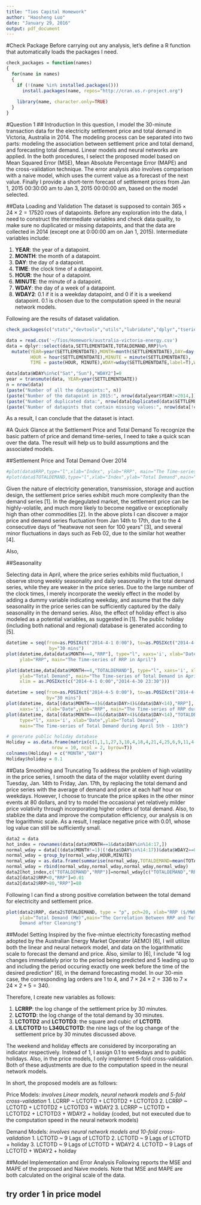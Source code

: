 ```yaml
---
title: "Tios Capital Homework"
author: "Haosheng Luo"
date: "January 29, 2016"
output: pdf_document
---
```

#Check Package
Before carrying out any analysis, let's define a R function that automatically loads the packages I need.
```r
check_packages = function(names)
{
  for(name in names)
  {
    if (!(name %in% installed.packages()))
      install.packages(name, repos="http://cran.us.r-project.org")
    
    library(name, character.only=TRUE)
  }
}
```
#Question 1
## Introduction
In this question, I model the 30-minute transaction data for the electricity settlement price and total demand in Victoria, Australia in 2014. The modeling process can be separated into two parts: modeling the association between settlement price and total demand, and forecasting total demand. Linear models and neural networks are applied. In the both procedures, I select the proposed model based on Mean Squared Error (MSE), Mean Absolute Percentage Error (MAPE) and the cross-validation technique. The error analysis also involves comparison with a naive model, which uses the current value as a forecast of the next value. Finally I provide a short-term forecast of settlement prices from Jan 1, 2015 00:30:00 am to Jan 3, 2015 00:00:00 am, based on the model selected. 

##Data Loading and Validation
The dataset is supposed to contain $365\times 24\times 2 = 17520$ rows of datapoints. Before any exploration into the data, I need to construct the intermediate variables and check data quality, to make sure no duplicated or missing datapoints, and that the data are collected in 2014 (except one at 0:00:00 am on Jan 1, 2015). Intermediate variables include:

1. $\textbf{YEAR}$: the year of a datapoint.
2. $\textbf{MONTH}$: the month of a datapoint.
3. $\textbf{DAY}$: the day of a datapoint.
4. $\textbf{TIME}$: the clock time of a datapoint.
5. $\textbf{HOUR}$: the hour of a datapoint.
6. $\textbf{MINUTE}$: the minute of a datapoint.
7. $\textbf{WDAY}$: the day of a week of a datapoint.
8. $\textbf{WDAY2}$: 0.1 if it is a weekday datapoint, and 0 if it is a weekend datapoint. 0.1 is chosen due to the computation speed in the neural network models.

Following are the results of dataset validation.
```r
check_packages(c("stats","devtools","utils","lubridate","dplyr","tseries","neuralnet"))

data = read.csv('~/Tios/Homework/australia-victoria-energy.csv')
data = dplyr::select(data,SETTLEMENTDATE,TOTALDEMAND,RRP)%>%
  mutate(YEAR=year(SETTLEMENTDATE),MONTH=month(SETTLEMENTDATE),DAY=day(SETTLEMENTDATE),
         HOUR = hour(SETTLEMENTDATE),MINUTE = minute(SETTLEMENTDATE),
         TIME = paste(HOUR, MINUTE),WDAY=wday(SETTLEMENTDATE,label=T),WDAY2=0.1)

data[data$WDAY%in%c("Sat","Sun"),"WDAY2"]=0
year = transmute(data, YEAR=year(SETTLEMENTDATE))
n = nrow(data)
(paste("Number of all the datapoints:", n))
(paste("Number of the datapoint in 2015:", nrow(data[year$YEAR!=2014,])))
(paste("Number of duplicated data:", nrow(data[duplicated(data$SETTLEMENTDATE),])))
(paste("Number of datapints that contain missing values:", nrow(data[!complete.cases(data),])))
```
As a result, I can conclude that the dataset is intact. 

#A Quick Glance at the Settlement Price and Total Demand
To recognize the basic pattern of price and demand time-series, I need to take a quick scan over the data. The result will help us to build assumptions and the associated models.

##Settlement Price and Total Demand Over 2014
```r
#plot(data$RRP,type="l",xlab="Index", ylab="RRP", main="The Time-series of RRP")
#plot(data$TOTALDEMAND,type="l",xlab="Index",ylab="Total Demand",main="The Time-series of Total Demand")
```
Given the nature of electricity generation, transmission, storage and auction design, the settlement price series exhibit much more complexity than the demand series [1]. In the degegulated market, the settlement price can be highly-volatile, and much more likely to become negative or exceptionally high than other commodities [2]. In the above plots I can discover a major price and demand series fluctuation from Jan 14th to 17th, due to the 4 consecutive days of "heatwave not seen for 100 years" [3], and several minor fluctuations in days such as Feb 02, due to the similar hot weather [4]. 

Also, 

##Seasonality

Selecting data in April, where the price series exhibits mild fluctuation, I observe strong weekly seasonality and daily seasonality in the total demand series, while they are weaker in the price series. Due to the large number of the clock times, I merely incorporate the weekly effect in the model by adding a dummy variable indicating weekday, and assume that the daily seasonality in the price series can be sufficiently captured by the daily seasonality in the demand series. Also, the effect of holiday effect is also modeled as a potential variables, as suggested in [1]. The public holiday (including both national and regional) database is generated according to [5].
```r
datetime = seq(from=as.POSIXct("2014-4-1 0:00"), to=as.POSIXct("2014-4-30 23:30"),
                by="30 mins")  
plot(datetime,data[data$MONTH==4,"RRP"], type="l", xaxs='i', xlab="Date", 
     ylab="RRP", main="The Time-series of RRP in April")

plot(datetime,data[data$MONTH==4,"TOTALDEMAND"], type="l", xaxs='i', xlab="Date", 
     ylab="Total Demand", main="The Time-series of Total Demand in April",
     xlim = as.POSIXct(c("2014-4-1 0:00","2014-4-30 23:30")))

datetime = seq(from=as.POSIXct("2014-4-5 0:00"), to=as.POSIXct("2014-4-13 23:30"),
               by="30 mins")  
plot(datetime, data[(data$MONTH==4)&(data$DAY>4)&(data$DAY<14),"RRP"], type="l",  
     xaxs='i', xlab="Date",ylab="RRP", main="The Time-series of RRP during April 5th - 13th")
plot(datetime, data[(data$MONTH==4)&(data$DAY>4)&(data$DAY<14),"TOTALDEMAND"], 
     type="l", xaxs='i', xlab="Date",ylab="Total Demand", 
     main="The Time-series of Total Demand during April 5th - 13th")

```



```r
# generate public holiday database
Holiday = as.data.frame(matrix(c(1,1,1,27,3,10,4,18,4,21,4,25,6,9,11,4,12,25,12,26), 
                 nrow = 10, ncol = 2, byrow=T))
colnames(Holiday) = c("MONTH","DAY")
Holiday$holiday = 0.1
```

##Data Smoothing and Truncating
To address the problem of high volatility in the price series, I smooth the data of the major volatility event during Tuesday, Jan. 14th to Friday, Jan. 17th, by replacing the total demand and price series with the average of demand and price at each half hour on weekdays. However, I choose to truncate the price spikes in the other minor events at 80 dollars, and try to model the occasional yet relatively milder price volativity through incorporating higher orders of total demand. Also, to stablize the data and improve the computation efficiency, our analysis is on the logarithmic scale. As a result, I replace negative price with 0.01, whose log value can still be sufficiently small. 
```r
data2 = data
hot_index = rownames(data[data$MONTH==1&data$DAY%in%14:17,])
normal_wday = data[((data$MONTH!=1)|(!data$DAY%in%14:17))&data$WDAY2==0.1,]
normal_wday = group_by(normal_wday,HOUR,MINUTE)
normal_wday = as.data.frame(summarise(normal_wday,TOTALDEMAND=mean(TOTALDEMAND),RRP=mean(RRP)))
normal_wday = rbind(normal_wday,normal_wday,normal_wday,normal_wday)
data2[hot_index,c("TOTALDEMAND","RRP")]=normal_wday[c("TOTALDEMAND","RRP")]
data2[data2$RRP<0,"RRP"]=0.01
data2[data2$RRP>80,"RRP"]=80
```
Following I can find a strong positive correlation between the total demand for electricity and settlement price.
```r
plot(data2$RRP, data2$TOTALDEMAND, type = "p", pch=20, xlab="RRP ($/MWh)",
     ylab="Total Demand (MW)",main="The Correlation Between RRP and Total 
     Demand after Cleaning") 
```

##Model Setting
Inspired by the five-mintue electricity forecasting method adopted by the Australian Energy Market Operator (AEMO) [6], I will utilize both the linear and neural network model, and data on the logarithmatic scale to forecast the demand and price. Also, similar to [6], I include "4 log changes immediately prior to the period being predicted and 5 leading up to and including the period occuring exactly one week before the time of the desired prediction" [6], in the demand forecasting model. In our 30-min case, the corresponding lag orders are 1 to 4, and $7\times 24\times 2 = 336$ to $7\times 24\times 2 +5 = 340$. 

Therefore, I create new variables as follows:

1. $\textbf{LCRRP}$: the log change of the settlement price by 30 minutes.
2. $\textbf{LCTOTD}$: the log change of the total demand by 30 minutes.
3. $\textbf{LCTOTD2}$ and $\textbf{LCTOTD3}$: the square and cubic of $\textbf{LCTOTD}$.
4. $\textbf{L1LCTOTD}$ to $\textbf{L340LCTOTD}$: the nine lags of the log change of the settlement price by 30 minutes discussed above.

The weekend and holiday effects are considered by incorporating an indicator respectively. Instead of 1, I assign 0.1 to weekdays and to public holidays. Also, in the price models, I only implement 5-fold cross-validation. Both of these adjustments are due to the computation speed in the neural network models. 

In short, the proposed models are as follows:

Price Models: 
$\textit{involves Linear models, neural network models and 5-fold cross-validation}$
1. LCRRP ~ LCTOTD + LCTOTD2 + LCTOTD3
2. LCRRP ~ LCTOTD + LCTOTD2 + LCTOTD3 + WDAY2
3. LCRRP ~ LCTOTD + LCTOTD2 + LCTOTD3 + WDAY2 + holiday (coded, but not executed due to the computation speed in the neural network models)

Demand Models:
$\textit{involves neural network models and 10-fold cross-validation}$
1. LCTOTD ~ 9 Lags of LCTOTD
2. LCTOTD ~ 9 Lags of LCTOTD + holiday
3. LCTOTD ~ 9 Lags of LCTOTD + WDAY2
4. LCTOTD ~ 9 Lags of LCTOTD + WDAY2 + holiday

##Model Implementation and Error Analysis
Following reports the MSE and MAPE of the proposed and Naive models. Note that MSE and MAPE are both calculated on the original scale of the data. 

## try order 1 in price model
